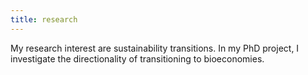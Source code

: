 ```yaml
---
title: research
---
```


My research interest are sustainability transitions.
In my PhD project, I investigate the directionality of transitioning to bioeconomies.